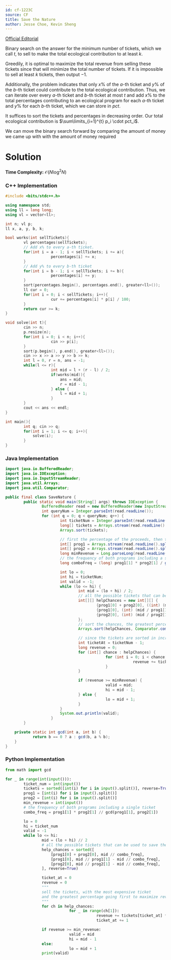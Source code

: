 ```yaml
---
id: cf-1223C
source: CF
title: Save the Nature
author: Jesse Choe, Kevin Sheng
---
```


[Official Editorial](https://codeforces.com/blog/entry/66993)

Binary search on the answer for the minimum number of tickets, which we call $t$, to sell to make the total ecological contribution to at least $k$. 

Greedily, it is optimal to maximize the total revenue from selling these tickets since that will minimize the total number of tickets. If it is impossible to sell at least $k$ tickets, then output $-1$.

Additionally, the problem indicates that only $x\%$ of the $a$-th ticket and $y\%$ of the $b$-th ticket could contribute to the total ecological contribution. Thus, we can iterate over every $a$-th ticket and $b$-th ticket at most $t$ and add $x\%$ to the total percentages contributing to an ecological program for each $a$-th ticket and $y\%$ for each $b$-th ticket, which we can store in $pct$.

It suffices to sort the tickets and percentages in decreasing order. Our total ecological contribution is $\sum\limits_{i=1}^{t} p_i \cdot pct_i$.

We can move the binary search forward by comparing the amount of money we came up with with the amount of money required

# Solution 

**Time Complexity:** $\mathcal{O}(N\log^2 N)$

<LanguageSection>

<CPPSection>

### C++ Implementation

```cpp
#include <bits/stdc++.h>

using namespace std;
using ll = long long;
using vl = vector<ll>;

int n; vl p;
ll x, a, y, b, k;

bool works(int sellTickets){
        vl percentages(sellTickets);
        // Add x% to every a-th ticket.
        for(int i = a - 1; i < sellTickets; i += a){
                    percentages[i] += x;
        }
        // Add y% to every b-th ticket
        for(int i = b - 1; i < sellTickets; i += b){
                    percentages[i] += y;
        }
        sort(percentages.begin(), percentages.end(), greater<ll>());
        ll cur = 0;
        for(int i = 0; i < sellTickets; i++){
                    cur += percentages[i] * p[i] / 100;
        }
        return cur >= k;
}

void solve(int t){
        cin >> n;
        p.resize(n);
        for(int i = 0; i < n; i++){
                    cin >> p[i];
        }
        sort(p.begin(), p.end(), greater<ll>());
        cin >> x >> a >> y >> b >> k;
        int l = 0, r = n, ans = -1;
        while(l <= r){
                    int mid = l + (r - l) / 2;
                    if(works(mid)){
                        ans = mid;
                        r = mid - 1;
                    } else {
                        l = mid + 1;
                    }
        }
        cout << ans << endl;
}

int main(){
        int q; cin >> q;
        for(int i = 1; i <= q; i++){
            solve(i);
        }
}
```

</CPPSection>

<JavaSection>
    
### Java Implementation

```java
import java.io.BufferedReader;
import java.io.IOException;
import java.io.InputStreamReader;
import java.util.Arrays;
import java.util.Comparator;

public final class SaveNature {
        public static void main(String[] args) throws IOException {
                BufferedReader read = new BufferedReader(new InputStreamReader(System.in));
                int queryNum = Integer.parseInt(read.readLine());
                for (int q = 0; q < queryNum; q++) {
                        int ticketNum = Integer.parseInt(read.readLine());
                        long[] tickets = Arrays.stream(read.readLine().split(" ")).mapToLong(Long::parseLong).toArray();
                        Arrays.sort(tickets);

                        // first the percentage of the proceeds, then the frequency
                        int[] prog1 = Arrays.stream(read.readLine().split(" ")).mapToInt(Integer::parseInt).toArray();
                        int[] prog2 = Arrays.stream(read.readLine().split(" ")).mapToInt(Integer::parseInt).toArray();
                        long minRevenue = Long.parseLong(read.readLine());
                        // the frequency of both programs including a single ticket
                        long comboFreq = (long) prog1[1] * prog2[1] / gcd(prog1[1], prog2[1]);

                        int lo = 0;
                        int hi = ticketNum;
                        int valid = -1;
                        while (lo <= hi) {
                                int mid = (lo + hi) / 2;
                                // all the possible tickets that can be used to save the nature
                                int[][] helpChances = new int[][] {
                                        {prog1[0] + prog2[0], ((int) (mid / comboFreq))},
                                        {prog1[0], (int) (mid / prog1[1] - mid / comboFreq)},
                                        {prog2[0], (int) (mid / prog2[1] - mid / comboFreq)}
                                };
                                // sort the chances, the greatest percentage going first
                                Arrays.sort(helpChances, Comparator.comparingInt(c -> -c[0]));

                                // since the tickets are sorted in increasing order, we go in reverse
                                int ticketAt = ticketNum - 1;
                                long revenue = 0;
                                for (int[] chance : helpChances) {
                                            for (int i = 0; i < chance[1]; i++) {
                                                        revenue += tickets[ticketAt--] * chance[0] / 100;
                                            }
                                }

                                if (revenue >= minRevenue) {
                                            valid = mid;
                                            hi = mid - 1;
                                } else {
                                            lo = mid + 1;
                                }
                        }
                        System.out.println(valid);
                    }
        }

    private static int gcd(int a, int b) {
            return b == 0 ? a : gcd(b, a % b);
    }
}
```

</JavaSection>

<PySection>
    
### Python Implementation

```py
from math import gcd

for _ in range(int(input())):
        ticket_num = int(input())
        tickets = sorted([int(i) for i in input().split()], reverse=True)
        prog1 = [int(i) for i in input().split()]
        prog2 = [int(i) for i in input().split()]
        min_revenue = int(input())
        # the frequency of both programs including a single ticket
        combo_freq = prog1[1] * prog2[1] // gcd(prog1[1], prog2[1])

        lo = 0
        hi = ticket_num
        valid = -1
        while lo <= hi:
                mid = (lo + hi) // 2
                # all the possible tickets that can be used to save the nature
                help_chances = sorted([
                    [prog1[0] + prog2[0], mid // combo_freq],
                    [prog1[0], mid // prog1[1] - mid // combo_freq],
                    [prog2[0], mid // prog2[1] - mid // combo_freq],
                ], reverse=True)

                ticket_at = 0
                revenue = 0
                """
                sell the tickets, with the most expensive ticket
                and the greatest percentage going first to maximize revenue
                """
                for ch in help_chances:
                            for _ in range(ch[1]):
                                        revenue += tickets[ticket_at] * ch[0] // 100
                                        ticket_at += 1

                if revenue >= min_revenue:
                            valid = mid
                            hi = mid - 1
                else:
                            lo = mid + 1
                print(valid)
```
    
</PySection>

</LanguageSection>
